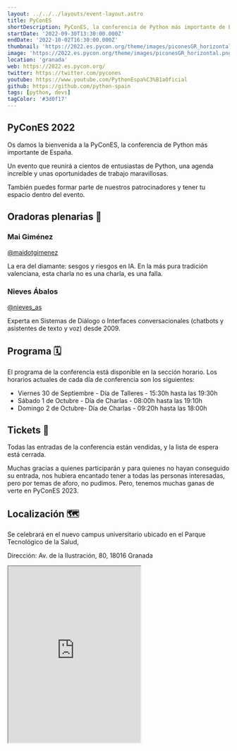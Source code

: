 ```yaml
---
layout: ../../../layouts/event-layout.astro
title: PyConES
shortDescription: PyConES, la conferencia de Python más importante de España. Un evento que reunirá a cientos de entusiastas de Python, una agenda increíble y unas oportunidades de trabajo maravillosas.
startDate: '2022-09-30T13:30:00.000Z'
endDate: '2022-10-02T16:30:00.000Z'
thumbnail: 'https://2022.es.pycon.org/theme/images/piconesGR_horizontal.png'
image: 'https://2022.es.pycon.org/theme/images/piconesGR_horizontal.png'
location: 'granada'
web: https://2022.es.pycon.org/
twitter: https://twitter.com/pycones
youtube: https://www.youtube.com/PythonEspa%C3%B1aOficial
github: https://github.com/python-spain
tags: [python, devs]
tagColor: '#3d0f17'
---
```


## PyConES 2022

Os damos la bienvenida a la PyConES, la conferencia de Python más importante de España.

Un evento que reunirá a cientos de entusiastas de Python, una agenda increíble y unas oportunidades de trabajo maravillosas.

También puedes formar parte de nuestros patrocinadores y tener tu espacio dentro del evento.

## Oradoras plenarias 👑

### Mai Giménez

<a target="_blank" href="https://twitter.com/maidotgimenez">
  @maidotgimenez
</a>

La era del diamante: sesgos y riesgos en IA. En la más pura tradición valenciana, esta charla no es una charla, es una falla.

### Nieves Ábalos

<a target="_blank" href="https://twitter.com/nieves_as">
  @nieves_as
</a>

Experta en Sistemas de Diálogo o Interfaces conversacionales (chatbots y asistentes de texto y voz) desde 2009.

## Programa 🗓️

El programa de la conferencia está disponible en la sección horario. Los horarios actuales de cada día de conferencia son los siguientes:

- Viernes 30 de Septiembre - Día de Talleres - 15:30h hasta las 19:30h
- Sábado 1 de Octubre - Día de Charlas - 08:00h hasta las 19:10h
- Domingo 2 de Octubre- Día de Charlas - 09:20h hasta las 18:00h

## Tickets 🛒

Todas las entradas de la conferencia están vendidas, y la lista de espera está cerrada.

Muchas gracias a quienes participarán y para quienes no hayan conseguido su entrada, nos hubiera encantado tener a todas las personas interesadas, pero por temas de aforo, no pudimos. Pero, tenemos muchas ganas de verte en PyConES 2023.

## Localización 🗺

Se celebrará en el nuevo campus universitario ubicado en el Parque Tecnológico de la Salud,

Dirección: Av. de la Ilustración, 80, 18016 Granada

<iframe
  className="mt-4 w-full"
  height="400"
  src="https://maps.google.com/maps?q=Granada%20Paraningo%20Salud&amp;t=&amp;z=17&amp;ie=UTF8&amp;iwloc=&amp;output=embed"
  id="map"
  loading="lazy"
  title="Parque Tecnológico de la Salud"
></iframe>
